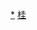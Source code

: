 <div style="position: relative" class="center">
{{Image label begin|image=Administrative Division Yulin (Guangxi).png|width={{{1|546}}}|link=}} 
{{Image label|x=770|y=670|scale={{{1|546}}}/1820|text=[[玉州区|<span style="color: black;">'''玉州区'''</span>]]}}
{{Image label|x=580|y=900|scale={{{1|546}}}/1820|text=[[福绵区|<span style="color: black;">'''福绵区'''</span>]]}}
{{Image label|x=1400|y=440|scale={{{1|546}}}/1820|text=[[容县|<span style="color: black;">'''容县'''</span>]]}}
{{Image label|x=940|y=1210|scale={{{1|546}}}/1820|text=[[陆川县|<span style="color: black;">'''陆川县'''</span>]]}}
{{Image label|x=430|y=1490|scale={{{1|546}}}/1820|text=[[博白县|<span style="color: black;">'''博白县'''</span>]]}}
{{Image label|x=490|y=470|scale={{{1|546}}}/1820|text=[[兴业县|<span style="color: black;">'''兴业县'''</span>]]}}
{{Image label|x=1190|y=830|scale={{{1|546}}}/1820|text=[[北流市|<span style="color: black;">'''北流市'''</span>]]}}
</div>
<noinclude>
[[Category:玉林行政区划|*]]
[[Category:中华人民共和国地级行政区划图|桂]]
</noinclude>